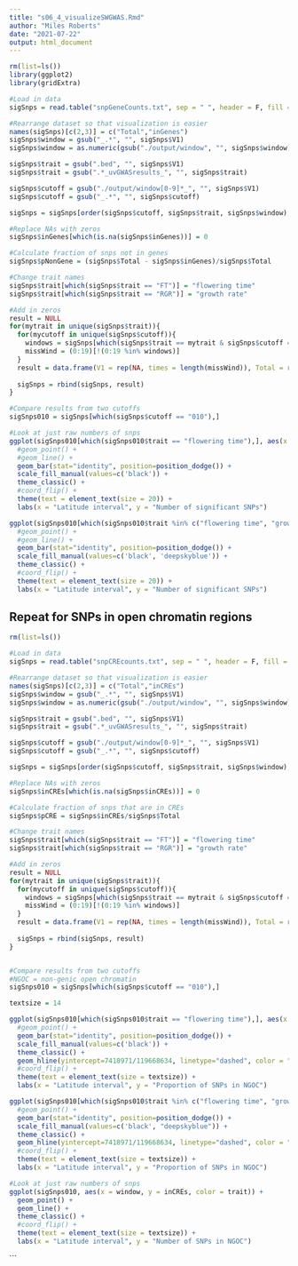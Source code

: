 ---
title: "s06_4_visualizeSWGWAS.Rmd"
author: "Miles Roberts"
date: "2021-07-22"
output: html_document
---


```{r}
rm(list=ls())
library(ggplot2)
library(gridExtra)

#Load in data
sigSnps = read.table("snpGeneCounts.txt", sep = " ", header = F, fill = T)

#Rearrange dataset so that visualization is easier
names(sigSnps)[c(2,3)] = c("Total","inGenes")
sigSnps$window = gsub("_.*", "", sigSnps$V1)
sigSnps$window = as.numeric(gsub("./output/window", "", sigSnps$window))

sigSnps$trait = gsub(".bed", "", sigSnps$V1)
sigSnps$trait = gsub(".*_uvGWASresults_", "", sigSnps$trait)

sigSnps$cutoff = gsub("./output/window[0-9]*_", "", sigSnps$V1)
sigSnps$cutoff = gsub("_.*", "", sigSnps$cutoff)

sigSnps = sigSnps[order(sigSnps$cutoff, sigSnps$trait, sigSnps$window),]

#Replace NAs with zeros
sigSnps$inGenes[which(is.na(sigSnps$inGenes))] = 0

#Calculate fraction of snps not in genes
sigSnps$pNonGene = (sigSnps$Total - sigSnps$inGenes)/sigSnps$Total

#Change trait names
sigSnps$trait[which(sigSnps$trait == "FT")] = "flowering time"
sigSnps$trait[which(sigSnps$trait == "RGR")] = "growth rate"

#Add in zeros
result = NULL
for(mytrait in unique(sigSnps$trait)){
  for(mycutoff in unique(sigSnps$cutoff)){
    windows = sigSnps[which(sigSnps$trait == mytrait & sigSnps$cutoff == mycutoff),"window"]
    missWind = (0:19)[!(0:19 %in% windows)]
  }
  result = data.frame(V1 = rep(NA, times = length(missWind)), Total = rep(0, times = length(missWind)), inGenes = rep(0, times = length(missWind)), window = missWind, trait = rep(mytrait, times = length(missWind)), cutoff = rep(mycutoff, times = length(missWind)), pNonGene = rep(NaN, times = length(missWind)))
  
  sigSnps = rbind(sigSnps, result)
}

#Compare results from two cutoffs
sigSnps010 = sigSnps[which(sigSnps$cutoff == "010"),]

#Look at just raw numbers of snps
ggplot(sigSnps010[which(sigSnps010$trait == "flowering time"),], aes(x = window, y = Total, fill = trait)) +
  #geom_point() +
  #geom_line() +
  geom_bar(stat="identity", position=position_dodge()) +
  scale_fill_manual(values=c('black')) +
  theme_classic() +
  #coord_flip() +
  theme(text = element_text(size = 20)) +
  labs(x = "Latitude interval", y = "Number of significant SNPs")

ggplot(sigSnps010[which(sigSnps010$trait %in% c("flowering time", "growth rate")),], aes(x = window, y = Total, fill = trait)) +
  #geom_point() +
  #geom_line() +
  geom_bar(stat="identity", position=position_dodge()) +
  scale_fill_manual(values=c('black', 'deepskyblue')) +
  theme_classic() +
  #coord_flip() +
  theme(text = element_text(size = 20)) +
  labs(x = "Latitude interval", y = "Number of significant SNPs")

```

## Repeat for SNPs in open chromatin regions
```{r}
rm(list=ls())

#Load in data
sigSnps = read.table("snpCREcounts.txt", sep = " ", header = F, fill = T)

#Rearrange dataset so that visualization is easier
names(sigSnps)[c(2,3)] = c("Total","inCREs")
sigSnps$window = gsub("_.*", "", sigSnps$V1)
sigSnps$window = as.numeric(gsub("./output/window", "", sigSnps$window))

sigSnps$trait = gsub(".bed", "", sigSnps$V1)
sigSnps$trait = gsub(".*_uvGWASresults_", "", sigSnps$trait)

sigSnps$cutoff = gsub("./output/window[0-9]*_", "", sigSnps$V1)
sigSnps$cutoff = gsub("_.*", "", sigSnps$cutoff)

sigSnps = sigSnps[order(sigSnps$cutoff, sigSnps$trait, sigSnps$window),]

#Replace NAs with zeros
sigSnps$inCREs[which(is.na(sigSnps$inCREs))] = 0

#Calculate fraction of snps that are in CREs
sigSnps$pCRE = sigSnps$inCREs/sigSnps$Total

#Change trait names
sigSnps$trait[which(sigSnps$trait == "FT")] = "flowering time"
sigSnps$trait[which(sigSnps$trait == "RGR")] = "growth rate"

#Add in zeros
result = NULL
for(mytrait in unique(sigSnps$trait)){
  for(mycutoff in unique(sigSnps$cutoff)){
    windows = sigSnps[which(sigSnps$trait == mytrait & sigSnps$cutoff == mycutoff),"window"]
    missWind = (0:19)[!(0:19 %in% windows)]
  }
  result = data.frame(V1 = rep(NA, times = length(missWind)), Total = rep(0, times = length(missWind)), inCREs = rep(0, times = length(missWind)), window = missWind, trait = rep(mytrait, times = length(missWind)), cutoff = rep(mycutoff, times = length(missWind)), pCRE = rep(NaN, times = length(missWind)))
  
  sigSnps = rbind(sigSnps, result)
}


#Compare results from two cutoffs
#NGOC = non-genic open chromatin
sigSnps010 = sigSnps[which(sigSnps$cutoff == "010"),]

textsize = 14

ggplot(sigSnps010[which(sigSnps010$trait == "flowering time"),], aes(x = window, y = pCRE, fill = trait)) +
  #geom_point() +
  geom_bar(stat="identity", position=position_dodge()) +
  scale_fill_manual(values=c('black')) +
  theme_classic() +
  geom_hline(yintercept=7418971/119668634, linetype="dashed", color = "black", size = 2) +
  #coord_flip() +
  theme(text = element_text(size = textsize)) +
  labs(x = "Latitude interval", y = "Proportion of SNPs in NGOC")

ggplot(sigSnps010[which(sigSnps010$trait %in% c("flowering time", "growth rate")),], aes(x = window, y = pCRE, fill = trait)) +
  #geom_point() +
  geom_bar(stat="identity", position=position_dodge()) +
  scale_fill_manual(values=c('black', "deepskyblue")) +
  theme_classic() +
  geom_hline(yintercept=7418971/119668634, linetype="dashed", color = "black", size = 2) +
  #coord_flip() +
  theme(text = element_text(size = textsize)) +
  labs(x = "Latitude interval", y = "Proportion of SNPs in NGOC")

#Look at just raw numbers of snps
ggplot(sigSnps010, aes(x = window, y = inCREs, color = trait)) +
  geom_point() +
  geom_line() +
  theme_classic() +
  #coord_flip() +
  theme(text = element_text(size = textsize)) +
  labs(x = "Latitude interval", y = "Number of SNPs in NGOC")


```



```


